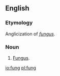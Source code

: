==English==
{{rfv}}
===Etymology===
Anglicization of ''[[fungus]]''.

===Noun===
{{en-noun}}

# {{context|rare|lang=en}} [[fungus|Fungus]].

[[io:fung]]
[[pl:fung]]